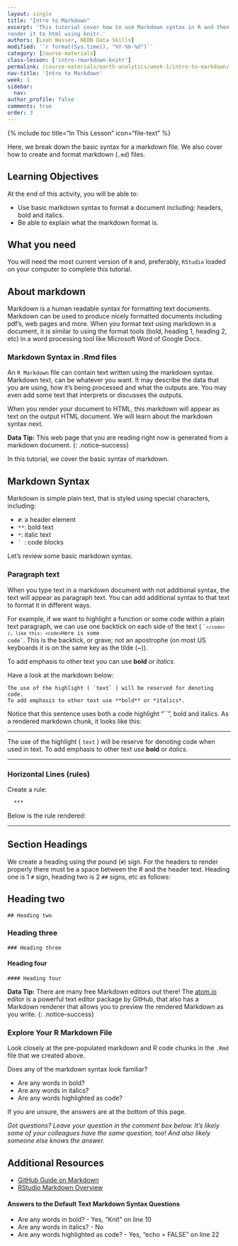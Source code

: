 ```yaml
---
layout: single
title: "Intro to Markdown"
excerpt: 'This tutorial cover how to use Markdown syntax in R and then
render it to html using knitr.'
authors: [Leah Wasser, NEON Data Skills]
modified: '`r format(Sys.time(), "%Y-%m-%d")`'
category: [course-materials]
class-lesson: ['intro-rmarkdown-knitr']
permalink: /course-materials/earth-analytics/week-1/intro-to-markdown/
nav-title: 'Intro to Markdown'
week: 1
sidebar:
  nav:
author_profile: false
comments: true
order: 3
---
```

{% include toc title="In This Lesson" icon="file-text" %}

Here, we break down the basic syntax for a markdown file. We also cover how to
create and format markdown (`.md`) files.

<div class='notice--success' markdown="1">

## <i class="fa fa-graduation-cap" aria-hidden="true"></i> Learning Objectives
At the end of this activity, you will be able to:

* Use basic markdown syntax to format a document including: headers, bold and italics.
* Be able to explain what the markdown format is.

## <i class="fa fa-check-square-o fa-2" aria-hidden="true"></i> What you need

You will need the most current version of `R` and, preferably, `RStudio` loaded on
your computer to complete this tutorial.

</div>

## About markdown

Markdown is a human readable syntax for formatting text documents. Markdown can
be used to produce nicely formatted documents including pdf's, web pages and more.
When you format text using markdown in a document, it is similar to using the
format tools (bold, heading 1, heading 2, etc) in a word processing tool like Microsoft
Word of Google Docs.

### Markdown Syntax in .Rmd files

An `R Markdown` file can contain text written using the markdown syntax.
Markdown text, can be whatever you want. It may describe the data that you are
using, how it's being processed and what the outputs are. You may even add some
text that interprets or discusses the outputs.

When you render your document to HTML, this markdown will appear as text on the
output HTML document. We will learn about the markdown syntax next.


<i class="fa fa-star"></i> **Data Tip:** This web page that you are reading right now
is generated from a markdown document.
{: .notice--success}

In this tutorial, we cover the basic syntax of markdown.

## Markdown Syntax

Markdown is simple plain text, that is styled using special characters, including:

* ` #`: a header element
* `**`: bold text
* `*`: italic text
* <code>` </code>: code blocks

Let's review some basic markdown syntax.

### Paragraph text

When you type text in a markdown document with not additional syntax, the text
will appear as paragraph text. You can add additional syntax to that text
to format it in different ways.

For example, if we want to highlight a function or some code within a plain text
paragraph, we can use one backtick on each side of the text ( <code>``</code> ),
like this: <code>`Here is some code`</code>. This is the backtick, or grave; not
an apostrophe (on most US keyboards it is on the same key as the tilde (~)).

To add emphasis to other text you can use **bold** or *italics*.

Have a look at the markdown below:

```
The use of the highlight ( `text` ) will be reserved for denoting code.
To add emphasis to other text use **bold** or *italics*.
```

Notice that this sentence uses both a code highlight "``", bold and italics.
As a rendered markdown chunk, it looks like this:

***

The use of the highlight ( `text` ) will be reserve for denoting code when
used in text. To add emphasis to other text use **bold** or *italics*.

***

### Horizontal Lines (rules)

Create a rule:

	  ***

Below is the rule rendered:

***

## Section Headings

We create a heading using the pound (`#`) sign. For the headers to render
properly there must be a space between the # and the header text.
Heading one is 1 `#` sign, heading two is 2 `##` signs, etc as follows:

## Heading two
	## Heading two

### Heading three
	### Heading three

#### Heading four
	#### Heading four




<i class="fa fa-star"></i> **Data Tip:**
There are many free Markdown editors out there! The
<a href="http://Atom.io" target="_blank">atom.io</a>
editor is a powerful text editor package by GitHub, that also has a Markdown
renderer that allows you to preview the rendered Markdown as you write.
{: .notice--success}

### Explore Your R Markdown File

Look closely at the pre-populated markdown and R code chunks in the `.Rmd`
file that we created above.

Does any of the markdown syntax look familiar?

* Are any words in bold?
* Are any words in italics?
* Are any words highlighted as code?

If you are unsure, the answers are at the bottom of this page.

*Got questions? Leave your question in the comment box below.
It's likely some of your colleagues have the same question, too! And also
likely someone else knows the answer.*



<div class="notice--info" markdown="1">

## Additional Resources

* <a href="https://guides.github.com/features/mastering-markdown/" target="_blank">GitHub Guide on Markdown</a>
* <a href="http://rmarkdown.rstudio.com/authoring_basics.html" target="_blank"> RStudio Markdown Overview</a>

#### Answers to the Default Text Markdown Syntax Questions

* Are any words in bold? - Yes, “Knit” on line 10
* Are any words in italics? - No
* Are any words highlighted as code? - Yes, “echo = FALSE” on line 22

</div>
